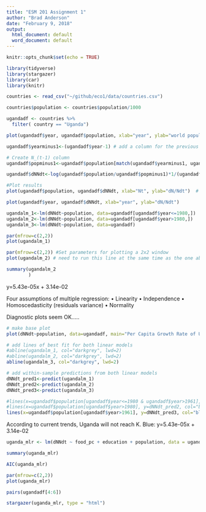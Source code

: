```yaml
---
title: "ESM 201 Assignment 1"
author: "Brad Anderson"
date: "February 9, 2018"
output:
  html_document: default
  word_document: default
---
```


```r
knitr::opts_chunk$set(echo = TRUE)
```

```r

library(tidyverse)
library(stargazer)
library(car)
library(knitr)

```

```r

countries <- read_csv("~/github/eco1/data/countries.csv")

countries$population <- countries$population/1000

```

```r

ugandadf <- countries %>% 
  filter( country == "Uganda")


```

```r

plot(ugandadf$year, ugandadf$population, xlab="year", ylab="world population")

```

```r

ugandadf$yearminus1<-(ugandadf$year-1) # add a column for the previous year 

# Create N_(t-1) column 
ugandadf$popminus1<-ugandadf$population[match(ugandadf$yearminus1, ugandadf$year)]

```

```r

ugandadf$dNNdt<-log(ugandadf$population/ugandadf$popminus1)*1/(ugandadf$year-ugandadf$yearminus1)

#Plot results
plot(ugandadf$population, ugandadf$dNNdt, xlab="Nt", ylab="dN/Ndt")  # N OR N-1 HERE?

plot(ugandadf$year, ugandadf$dNNdt, xlab="year", ylab="dN/Ndt")
```

```r

ugandalm_1<-lm(dNNdt~population, data=ugandadf[ugandadf$year<=1980,])
ugandalm_2<-lm(dNNdt~population, data=ugandadf[ugandadf$year>1980,])
ugandalm_3<-lm(dNNdt~population, data=ugandadf)

par(mfrow=c(2,2))
plot(ugandalm_1) 

par(mfrow=c(2,2)) #Set parameters for plotting a 2x2 window
plot(ugandalm_2) # need to run this line at the same time as the one above to get 4-panel plot

summary(ugandalm_2
        )

```
y=5.43e-05x + 3.14e-02

Four assumptions of multiple regression:
• Linearity
• Independence
• Homoscedasticity (residuals variance)
• Normality


Diagnostic plots seem OK.....

```r

# make base plot 
plot(dNNdt~population, data=ugandadf, main="Per Capita Growth Rate of Uganda", xlab="Nt (population in millions)", ylab=" Per Capita Growth Rate (dN/Ndt)", xlim=c(0, 50), ylim=c(0,0.05))

# add lines of best fit for both linear models 
#abline(ugandalm_1, col="darkgrey", lwd=2)
#abline(ugandalm_2, col="darkgrey", lwd=2)
abline(ugandalm_3, col="darkgrey", lwd=2)

# add within-sample predictions from both linear models 
dNNdt_pred1<-predict(ugandalm_1)
dNNdt_pred2<-predict(ugandalm_2) 
dNNdt_pred3<-predict(ugandalm_3)

#lines(x=ugandadf$population[ugandadf$year<=1980 & ugandadf$year>1961], y=dNNdt_pred1, col="red", lwd=2) # remove first year, for which there is no prediction (since there was no N-1) 
#lines(x=ugandadf$population[ugandadf$year>1980], y=dNNdt_pred2, col="blue", lwd=2)
lines(x=ugandadf$population[ugandadf$year>1961], y=dNNdt_pred3, col="blue", lwd=2)
```
According to current trends, Uganda will not reach K.
Blue: y=5.43e-05x + 3.14e-02 

```r

uganda_mlr <- lm(dNNdt ~ food_pc + education + population, data = ugandadf)

summary(uganda_mlr)

AIC(uganda_mlr)
```

```r

par(mfrow=c(2,2))
plot(uganda_mlr)

```

```r

pairs(ugandadf[4:6])

```

```r

stargazer(uganda_mlr, type = "html")

```

